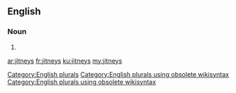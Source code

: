 ==English==

===Noun===
{{head|en}}

# {{plural of|jitney}}

[[Category:English plurals]][[Category:English plurals using obsolete wikisyntax]][[Category:English plurals using obsolete wikisyntax]]

[[ar:jitneys]]
[[fr:jitneys]]
[[ku:jitneys]]
[[my:jitneys]]